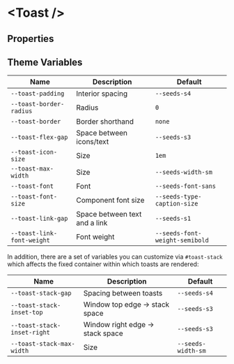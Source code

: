 
# &lt;Toast /&gt;

## Properties

<ArgsTable of={Toast} />

## Theme Variables

| Name                       | Description                   | Default                        |
| -------------------------- | ----------------------------- | ------------------------------ |
| `--toast-padding`          | Interior spacing              | `--seeds-s4`                   |
| `--toast-border-radius`    | Radius                        | `0`                            |
| `--toast-border`           | Border shorthand              | `none`                         |
| `--toast-flex-gap`         | Space between icons/text      | `--seeds-s3`                   |
| `--toast-icon-size`        | Size                          | `1em`                          |
| `--toast-max-width`        | Size                          | `--seeds-width-sm`             |
| `--toast-font`             | Font                          | `--seeds-font-sans`            |
| `--toast-font-size`        | Component font size           | `--seeds-type-caption-size`    |
| `--toast-link-gap`         | Space between text and a link | `--seeds-s1`                   |
| `--toast-link-font-weight` | Font weight                   | `--seeds-font-weight-semibold` |

In addition, there are a set of variables you can customize via `#toast-stack` which affects the fixed container within which toasts are rendered:

| Name                        | Description                      | Default            |
| --------------------------- | -------------------------------- | ------------------ |
| `--toast-stack-gap`         | Spacing between toasts           | `--seeds-s4`       |
| `--toast-stack-inset-top`   | Window top edge -> stack space   | `--seeds-s3`       |
| `--toast-stack-inset-right` | Window right edge -> stack space | `--seeds-s3`       |
| `--toast-stack-max-width`   | Size                             | `--seeds-width-sm` |
